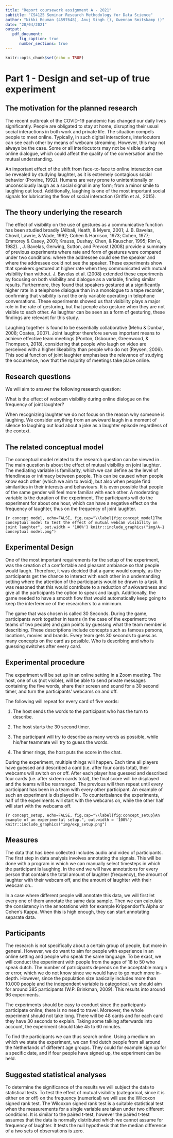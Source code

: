 ```yaml
---
title: "Report coursework assignment A - 2021"
subtitle: "CS4125 Seminar Research Methodology for Data Science"
author: "Nikki Bouman (4597648), Anuj Singh (), Gwennan Smitskamp ()"
date: "20/04/2021"
output:
   pdf_document:
      fig_caption: true
      number_sections: true
---
```


```r
knitr::opts_chunk$set(echo = TRUE)
```


\tableofcontents


# Part 1 - Design and set-up of true experiment 


## The motivation for the planned research
<!-- (Max 250 words) -->
The recent outbreak of the COVID-19 pandemic has changed our daily lives significantly. People are obligated to stay at home, disrupting their usual social interactions in both work and private life. The situation compels people to meet online. Typically, in such digital interactions, interlocutors can see each other by means of webcam streaming. However, this may not always be the case. Some or all interlocutors may not be visible during online dialogue, which could affect the quality of the conversation and the mutual understanding.

An important effect of the shift from face-to-face to online interaction can be revealed by studying laughter, as it is extremely contagious social behavior (Provine, 1992). Humans are very prone to unintentionally or unconsciously laugh as a social signal in any form; from a minor smile to laughing out loud. Additionally, laughing is one of the most important social signals for lubricating the flow of social interaction (Griffin et al., 2015).


## The theory underlying the research  
<!-- (Max 250 words) Preferable based on theories reported in literature -->
The effect of visibility on the use of gestures as a communicative function has been studied broadly (Alibali, Heath, & Myers, 2001; J. B. Bavelas, Chovil, Lawrie, & Wade, 1992; Cohen & Harrison, 1973; Cohen, 1977; Emmorey & Casey, 2001; Krauss, Dushay, Chen, & Rauscher, 1995; Rim´e, 1982). , J. Bavelas, Gerwing, Sutton, and Prevost (2008) provide a summary of previous experiments where rate and form of gestures were compared under two conditions: where the addressee could see the speaker and where the addressee could not see the speaker. These experiments show that speakers gestured at higher rate when they communicated with mutual visibility than without. J. Bavelas et al. (2008) extended these experiments by focusing on both visibility and dialogue as a variable, finding similar results. Furthermore, they found that speakers gestured at a significantly higher rate in a telephone dialogue than in a monologue to a tape recorder, confirming that visibility is not the only variable operating in telephone conversations. These experiments showed us that visibility plays a major role in the rate of gesturing, but that people also gesture when they are not visible to each other. As laughter can be seen as a form of gesturing, these findings are relevant for this study.

Laughing together is found to be essentially collaborative (Mehu & Dunbar, 2008; Coates, 2007). Joint laughter therefore serves important means to achieve effective team meetings (Ponton, Osbourne, Greenwood, & Thompson, 2018), considering that people who laugh on video are perceived with a higher likeability than people who do not (Reysen, 2006). This social function of joint laughter emphasises the relevance of studying the occurrence, now that the majority of meetings take place online.


## Research questions 
<!-- The research question that will be examined in the experiment (or alternatively the hypothesis that will be tested in the experiment) -->
We will aim to answer the following research question:

What is the effect of webcam visibility during online dialogue on the frequency of joint laughter?

When recognizing laughter we do not focus on the reason why someone is laughing. We
consider anything from an awkward laugh in a moment of silence to laughing out loud about
a joke as a laughter episode regardless of the context.

## The related conceptual model 
The conceptual model related to the research question can be viewed in \autoref{fig:concept_model}. The main question is about the effect of mutual visibility on joint laughter. The mediating variable is familiarity, which we can define as the level of friendliness or intimacy between people. This can be caused when people know each other (which we aim to avoid), but also when people find similarities in their interests and behaviours. It is even possible that people of the same gender will feel more familiar with each other. A moderating variable is the duration of the experiment. The participants will do the experiment for about one hour, which can have a negative effect on the frequency of laughter, thus on the frequency of joint laughter.
<!-- not sure about mediating variables -->

<!-- ![\label{cm}](img/A-1 conceptual model.png) -->
```{r concept_model, echo=FALSE, fig.cap="\\label{fig:concept_model}The conceptual model to test the effect of mutual webcam visibility on joint laughter", out.width = '100%'}
knitr::include_graphics("img/A-1 conceptual model.png")
```


## Experimental Design 
One of the most important requirements for the setup of the experiment, was the creation of a comfortable and pleasant ambiance so that people would laugh. Therefore, it was decided that a game would comply, as the participants get the chance to interact with each other in a undemanding setting where the attention of the participants would be drawn to a task. It was reasoned that this would contribute to a reduction of awkwardness and give all the participants the option to speak and laugh. Additionally, the game needed to have a smooth flow that would automatically keep going to keep the interference of the researchers to a minimum. 

The game that was chosen is called 30 Seconds. During the game, participants work together in teams (in the case of the experiment: two teams of two people) and gain points by guessing what the team member is describing. These descriptions include concepts such as famous persons, locations, movies and brands. Every team gets 30 seconds to guess as many concepts on the card as possible. Who is describing and who is guessing switches after every card.



## Experimental procedure 
The experiment will be set up in an online setting in a Zoom meeting. The host, one of us (not visible), will be able to send private messages containing the five words, share their screen and sound for a 30 second timer, and turn the participants' webcams on and off.

The following will repeat for every card of five words:

1. The host sends the words to the participant who has the turn to describe.

2. The host starts the 30 second timer.

3. The participant will try to describe as many words as possible, while his/her teammate will try to guess the words.

4. The timer rings, the host puts the score in the chat.

During the experiment, multiple things will happen. Each time all players have guessed and described a card (i.e. after four cards total), their webcams will switch on or off. After each player has guessed and described four cards (i.e. after sixteen cards total), the final score will be displayed and the teams will be rearranged. The previous will then repeat until every participant has been in a team with every other participant. An example of such an experiment is displayed in \autoref{fig:concept_setup}. To counterbalance the experiments, half of the experiments will start with the webcams on, while the other half will start with the webcams off.

```{r concept_setup, echo=FALSE, fig.cap="\\label{fig:concept_setup}An example of an experimental setup.", out.width = '100%'}
knitr::include_graphics("img/exp_setup.png")
```


## Measures
The data that has been collected includes audio and video of participants. The first step in data analysis involves annotating the signals. This will be done with a program in which we can manually select timesteps in which the participant is laughing. In the end we will have annotations for every person that contains the total amount of laughter (frequency), the amount of laughter with their webcam off, and the amount of laughter with their webcam on..

In a case where different people will annotate this data, we will first let every one of them annotate the same data sample. Then we can calculate the consistency in the annotations with for example Krippendorf's Alpha or Cohen's Kappa. When this is high enough, they can start annotating separate data.

## Participants
<!-- Describe which participants will recruit in the study and how they will be recruited-->
The research is not specifically about a certain group of people, but more in general. However, we do want to aim for people with experience in an online setting and people who speak the same language. To be exact, we will conduct the experiment with people from the ages of 18 to 50 who speak dutch. The number of patricipants depends on the acceptable margin or error, which we do not know since we would have to go much more in-depth. However, since the population size basically includes more than 10.000 people and the independent variable is categorical, we should aim for around 385 participants (W.P. Brinkman, 2009). This results into around 96 experiments.

The experiments should be easy to conduct since the participants participate online; there is no need to travel. Moreover, the whole experiment should not take long. There will be 48 cards and for each card they have 30 seconds to explain. Taking some talking afterwards into account, the experiment should take 45 to 60 minutes.

To find the participants we can thus search online. Using a medium on which we state the experiment, we can find dutch people from all around the Netherlands of different age groups. They could for example sign up for a specific date, and if four people have signed up, the experiment can be held. 

## Suggested statistical analyses
<!-- Describe the statistical test you suggest to care out on the collected data-->
To determine the significance of the results we will subject the data to statistical tests. To test the effect of mutual visibility (categorical, since it is either on or off) on the frequency (numerical) we will use the Wilcoxon signed rank test. The Wilcoxon signed rank test is a suitable statistical test when the measurements for a single variable are taken under two different conditions. It is similar to the paired t-test, however the paired t-test assumes that the data is normally distributed which we cannot assume for frequency of laughter. It tests the null hypothesis that the median difference of a two sets of observations is zero.

<!-- # Part 2 - Generalized linear models -->

<!-- ## Question 1 Twitter sentiment analysis (Between groups - single factor)  -->

<!-- ### Conceptual model -->
<!-- Make a conceptual model for the following research question: Is there a difference in the sentiment of the tweets related to the different celebrities? -->

<!-- ### Collecting tweets, and data preparation -->
<!-- Include the annotated R script (excluding your personal Keys and Access Tokens information), but put echo=FALSE, so code is not included in the output pdf file. -->


<!-- ```{r, echo=FALSE, message=FALSE, warning=FALSE, include = FALSE} -->

<!-- #during writing you could add "eval = FALSE",  kntr will than not run this code chunk (take some time do) -->

<!-- #setwd("~/surfdrive/Teaching/own teaching/IN4125 - Seminar Research Methodology for Data Science/2019/coursework A")  -->
<!-- # commented this. Let's make this relative when trying to fix this file -->
<!-- # apple , note use / instead of \, which used by windows -->


<!-- #install.packages("twitteR", dependencies = TRUE) -->
<!-- library(twitteR) -->
<!-- #install.packages("RCurl", dependencies = T) -->
<!-- library(RCurl) -->
<!-- #install.packages("bitops", dependencies = T) -->
<!-- library(bitops) -->
<!-- #install.packages("plyr", dependencies = T) -->
<!-- library(plyr) -->
<!-- #install.packages('stringr', dependencies = T) -->
<!-- library(stringr) -->
<!-- #install.packages("NLP", dependencies = T) -->
<!-- library(NLP) -->
<!-- #install.packages("tm", dependencies = T) -->
<!-- library(tm) -->
<!-- #install.packages("wordcloud", dependencies=T) -->
<!-- #install.packages("RColorBrewer", dependencies=TRUE) -->
<!-- library(RColorBrewer) -->
<!-- library(wordcloud) -->
<!-- #install.packages("reshape", dependencies=T) -->
<!-- library(reshape) -->

<!-- ################### functions -->


<!-- clearTweets <- function(tweets, excl) { -->

<!--   tweets.text <- sapply(tweets, function(t)t$getText()) #get text out of tweets  -->


<!--   tweets.text = gsub('[[:cntrl:]]', '', tweets.text) -->
<!--   tweets.text = gsub('\\d+', '', tweets.text) -->
<!--   tweets.text <- str_replace_all(tweets.text,"[^[:graph:]]", " ") #remove graphic -->


<!--   corpus <- Corpus(VectorSource(tweets.text)) -->

<!--   corpus_clean <- tm_map(corpus, removePunctuation) -->
<!--   corpus_clean <- tm_map(corpus_clean, content_transformer(tolower)) -->
<!--   corpus_clean <- tm_map(corpus_clean, removeWords, stopwords("english")) -->
<!--   corpus_clean <- tm_map(corpus_clean, removeNumbers) -->
<!--   corpus_clean <- tm_map(corpus_clean, stripWhitespace) -->
<!--   corpus_clean <- tm_map(corpus_clean, removeWords, c(excl,"http","https","httpst")) -->


<!--   return(corpus_clean) -->
<!-- }  -->


<!-- ## capture all the output to a file. -->

<!-- ################# Collect from Twitter -->

<!-- # for creating a twitter app (apps.twitter.com) see youtube https://youtu.be/lT4Kosc_ers -->
<!-- #consumer_key <-'your key' -->
<!-- #consumer_scret <- 'your secret' -->
<!-- #access_token <- 'your access token' -->
<!-- #access_scret <- 'your access scret' -->

<!-- source("your_twitter.R") #this file will set my personal variables for my twitter app, adjust the name of this file. use the provide template your_twitter.R -->

<!-- setup_twitter_oauth(consumer_key,consumer_scret, access_token,access_scret) #connect to  twitter app -->


<!-- ##### This example uses the following 3 celebrities: Donald Trump, Hillary Clinton, and Bernie Sanders -->
<!-- ##  You should replace this with your own celebrities, at least 3, but more preferred  -->
<!-- ##  Note that it will take the computer some to collect the tweets -->

<!-- tweets_T <- searchTwitter("#trump", n=300, lang="en", resultType="recent") #300 recent tweets about Donald Trump, in English (I think that 1500 tweets is max) -->
<!-- tweets_C <- searchTwitter("#hillary", n=300, lang="en", resultType="recent") #300 recent tweets about Hillary Clinton -->
<!-- tweets_B <- searchTwitter("#bernie", n=300, lang="en", resultType="recent") #300 recent tweets about Bernie Sanders -->



<!-- ######################## WordCloud -->
<!-- ### This not requires in the assignment, but still fun to do  -->

<!-- # based on https://youtu.be/JoArGkOpeU0 -->

<!-- #corpus_T<-clearTweets(tweets_T, c("trump","amp","realdonaldtrump","trumptrain","donald","trumps","alwaystrump")) #remove also some campain slogans -->
<!-- #wordcloud(corpus_T, max.words=50) -->

<!-- #corpus_C<-clearTweets(tweets_C, c("hillary","amp","clinton","hillarys")) -->
<!-- #wordcloud(corpus_C,  max.words=50) -->

<!-- #corpus_B<-clearTweets(tweets_B, c("bernie", "amp", "sanders","bernies")) -->
<!-- #wordcloud(corpus_B,  max.words=50) -->
<!-- ############################## -->

<!-- ######################## Sentiment analysis -->

<!-- tweets_T.text <- laply(tweets_T, function(t)t$getText()) #get text out of tweets  -->
<!-- tweets_C.text <- laply(tweets_C, function(t)t$getText()) #get text out of tweets -->
<!-- tweets_B.text <- laply(tweets_B, function(t)t$getText()) #get text out of tweets -->



<!-- #taken from https://github.com/mjhea0/twitter-sentiment-analysis -->
<!-- pos <- scan('positive-words.txt', what = 'character', comment.char=';') #read the positive words -->
<!-- neg <- scan('negative-words.txt', what = 'character', comment.char=';') #read the negative words -->

<!-- source("sentiment3.R") #load algoritm -->
<!-- # see sentiment3.R form more information about sentiment analysis. It assigns a intereger score -->
<!-- # by substracitng the number of occurrence of negative words from that of positive words -->

<!-- analysis_T <- score.sentiment(tweets_T.text, pos, neg) -->
<!-- analysis_C <- score.sentiment(tweets_C.text, pos, neg) -->
<!-- analysis_B <- score.sentiment(tweets_B.text, pos, neg) -->


<!-- sem<-data.frame(analysis_T$score, analysis_C$score, analysis_B$score) -->


<!-- semFrame <-melt(sem, measured=c(analysis_T.score,analysis_C.score, analysis_B.score )) -->
<!-- names(semFrame) <- c("Candidate", "score") -->
<!-- semFrame$Candidate <-factor(semFrame$Candidate, labels=c("Donald Trump", "Hillary Clinton", "Bernie Sanders")) # change the labels for your celibrities -->

<!-- #The data you need for the analyses can be found in semFrame -->

<!-- ``` -->

<!-- ### Homogeneity of variance analysis -->
<!-- Analyze the homogeneity of variance of sentiments of the tweets of the different celebrities, and provide interpretation -->

<!-- ```{r} -->
<!-- #include your code and output in the document -->
<!-- ``` -->


<!-- ### Visual inspection Mean and distribution sentiments -->
<!-- Graphically examine the mean and distribution sentiments of tweets for each celebrity, and provide interpretation -->

<!-- ```{r} -->
<!-- #include your code and output in the document -->
<!-- ``` -->
<!-- ### Frequentist approach -->

<!-- #### Linear model -->
<!-- Use a linear model to analyze whether the knowledge to which celebrity a tweet relates has a significant impact on explaining the sentiments of the tweets. Provide interpretation of results  -->

<!-- ```{r} -->
<!-- #include your code and output in the document -->
<!-- ``` -->

<!-- #### Post Hoc analysis -->
<!-- If a model that includes the celebrity is better in explaining the sentiments of tweets than a model without such predictor, conduct a post-hoc analysis with e.g. Bonferroni correction, to examine which of celebrity tweets differ from the other celebrity tweets. Provide interpretation of the results -->

<!-- ```{r} -->
<!-- #include your code and output in the document -->
<!-- ``` -->

<!-- #### Report section for a scientific publication -->
<!-- Write a small section for a scientific publication, in which you report the results of the analyses, and explain the conclusions that can be drawn. -->

<!-- ### Bayesian Approach -->

<!-- #### Model description -->

<!-- Describe the mathematical model fitted on the most extensive model. (hint, look at the mark down file of the lectures to see example on formulate mathematical models in markdown). Justify the priors. -->

<!-- #### Model comparison -->

<!-- Conduct model analysis and provide brief interpretation of the results -->

<!-- ```{r} -->
<!-- #include your code and output in the document -->
<!-- ``` -->

<!-- #### Comparison celebrity pair -->

<!-- Compare sentiments of celebrity pairs and provide a brief interpretation (e.g. CIs)  -->


<!-- ## Question 2 - Website visits (between groups - Two factors) -->

<!-- ### Conceptual model -->
<!-- Make a conceptual model underlying this research question -->

<!-- ### Visual inspection -->
<!-- Graphically examine the variation in page visits for different factors levels (e.g. histogram, density plot etc.)  -->


<!-- ```{r} -->
<!-- #include your code and output in the document -->
<!-- ``` -->


<!-- ### Normality check -->
<!-- Visually inspect if variable page visits deviates from a Gaussian distribution, and discuss implication for general linear model analysis. -->


<!-- ```{r} -->
<!-- #include your code and output in the document -->
<!-- ``` -->

<!-- ### Frequentist Approach -->

<!-- #### Model analysis -->
<!-- Conduct a model analysis, to examine the added values of adding 2 factors and interaction between the factors in the model to predict page visits, and include brief interpretation of the results. -->


<!-- ```{r} -->
<!-- #include your code and output in the document -->
<!-- ``` -->


<!-- #### Simple effect analysis -->
<!-- If the analysis shows a significant two-way interaction effect, conduct a Simple Effect analysis to explore this interaction effect in more detail.It helps first to look at the means of different conditions in a figure. Provide brief interpretation of the results. -->


<!-- ```{r} -->
<!-- #include your code and output in the document -->
<!-- ``` -->


<!-- #### Report section for a scientific publication -->
<!-- Write a small section for a scientific publication, in which you report the results of the analyses, and explain the conclusions that can be drawn. -->

<!-- ### Bayesian Approach -->

<!-- #### Model description -->

<!-- Describe the mathematical model fitted on the most extensive model. (hint, look at the mark down file of the lectures to see example on formulate mathematical models in markdown). Justify the priors. -->

<!-- #### Model comparison -->

<!-- Conduct model analysis and provide brief interpretation of the results -->

<!-- ```{r} -->
<!-- #include your code and output in the document -->
<!-- ``` -->



<!-- # Part 3 - Multilevel model -->

<!-- ## Visual inspection -->
<!-- Use graphics to inspect the distribution of the score, and relationship between session and score -->


<!-- ```{r} -->
<!-- #include your code and output in the document -->
<!-- ``` -->

<!-- ## Frequentist approach -->

<!-- ### Multilevel analysis -->
<!-- Conduct multilevel analysis and calculate 95% confidence intervals, determine: -->

<!-- * If session has an impact on people score -->
<!-- * If there is significant variance between the participants in their score -->


<!-- ```{r} -->
<!-- #include your code and output in the document -->
<!-- ``` -->

<!-- ### Report section for a scientific publication -->
<!-- Write a small section for a scientific publication, in which you report the results of the analyses, and explain the conclusions that can be drawn. -->

<!-- ## Bayesian approach -->

<!-- ### Model description -->

<!-- Describe the mathematical model fitted on the most extensive model. (hint, look at the mark down file of the lectures to see example on formulate mathematical models in markdown). Justify the priors. -->

<!-- ### Model comparison -->

<!-- Select the first 100 participants from the data set. (hint to overcome the Stan problem with a zero index, increase subject id number with 1). Compare models with with increasing complexity.  -->

<!-- ```{r} -->
<!-- #include your code and output in the document -->
<!-- ``` -->

<!-- ### Estimates examination -->

<!-- Examine the estimate of parameters of the model with best fitt, and provide a brief interpretation. -->


<!-- ```{r} -->
<!-- #include your code and output in the document -->
<!-- ``` -->


